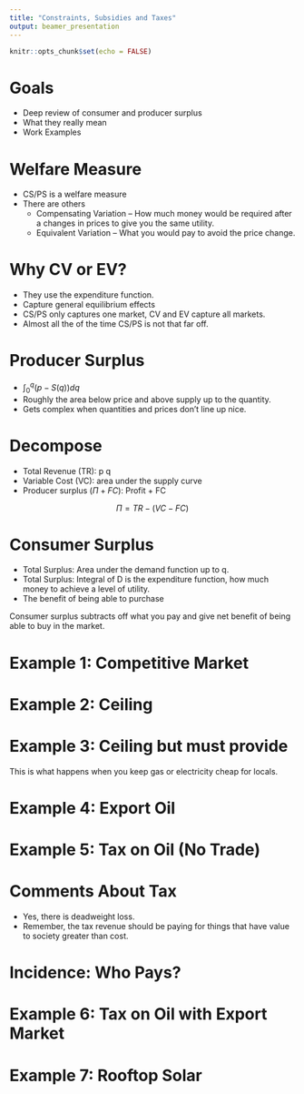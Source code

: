 ```yaml
---
title: "Constraints, Subsidies and Taxes"
output: beamer_presentation
---
```


```r
knitr::opts_chunk$set(echo = FALSE)
```

# Goals

+ Deep review of consumer and producer surplus
+ What they really mean
+ Work Examples


# Welfare Measure

+ CS/PS is a welfare measure
+ There are others
    + Compensating Variation -- How much money would be required after a changes in prices to give you the same utility.
    + Equivalent Variation -- What you would pay to avoid the price change.
    
# Why CV or EV?

+ They use the expenditure function.
+ Capture general equilibrium effects
+ CS/PS only captures one market, CV and EV capture all markets.
+ Almost all the of the time CS/PS is not that far off.

# Producer Surplus

+ $\int_{0}^{q} (p-S(q)) dq$
+ Roughly the area below price and above supply up to the quantity.
+ Gets complex when quantities and prices don't line up nice.

# Decompose

+ Total Revenue (TR): p q
+ Variable Cost (VC): area under the supply curve
+ Producer surplus ($\Pi + FC$): Profit + FC

$$\Pi = TR - (VC - FC)$$
    
# Consumer Surplus

+ Total Surplus: Area under the demand function up to q.
+ Total Surplus: Integral of D is the expenditure function, how much money to achieve a level of utility.
+ The benefit of being able to purchase

Consumer surplus subtracts off what you pay and give net benefit of being able to buy in the market.

# Example 1: Competitive Market

# Example 2: Ceiling

# Example 3: Ceiling but must provide 

This is what happens when you keep gas or electricity cheap for locals. 



# Example 4: Export Oil

# Example 5: Tax on Oil (No Trade)

# Comments About Tax

+ Yes, there is deadweight loss.
+ Remember, the tax revenue should be paying for things that have value to society greater than cost.

# Incidence: Who Pays?

# Example 6: Tax on Oil with Export Market

# Example 7: Rooftop Solar